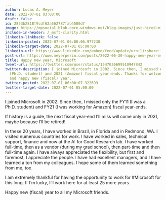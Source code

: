 ```yaml
---
author: Lucas A. Meyer
date: 2022-07-01 03:00:00
draft: false
id: 2853b2818f9cdf62a662787fab4580d7
image: https://mpsocial.blob.core.windows.net/blog-images/just-hired-microsoft.jpg
include-in-header: /_msft-clarity.html
linkedin-linkback: false
linkedin-posted: 2022-07-01 06:00:06.977230
linkedin-target-date: 2022-07-01 05:00:00
linkedin-url: https://www.linkedin.com/embed/feed/update/urn:li:share:{response.get('id')}
post-url: https://www.meyerperin.com/posts/2022-06-30-happy-new-year-msft.html
title: Happy new year, Microsoft
tweet-url: https://twitter.com/user/status/1547036699510947842
twitter-description: I joined Microsoft in 2002. Since then, I missed only the 2011
  (Ph.D. student) and 2021 (Amazon) fiscal year-ends. Thanks for welcoming me back,
  and happy new (fiscal) year.
twitter-posted: 2022-07-01 06:00:07.322699
twitter-target-date: 2022-07-01 05:00:00
---
```


I joined Microsoft in 2002. Since then, I missed only the FY11 (I was a Ph.D. student) and FY21 (I was working for Amazon) fiscal year-ends. 

If history is a guide, the next fiscal year-end I'll miss will come only in 2031, maybe because I'll be retired!

In these 20 years, I have worked in Brazil, in Florida and in Redmond, WA. I visited numerous countries for work. I have worked in sales, technical support, finance and now at the AI for Good Research lab. 
I have worked full-time, then as a vendor (during my grad school), then part-time and then full-time again. I have always appreciated the flexibility, but first and foremost, I appreciate the people. 
I have had excellent managers, and I have learned a ton from my colleagues. I hope some of them learned something from me, too.

I am extremely thankful for having the opportunity to work for #Microsoft for this long. If I'm lucky, I'll work here for at least 25 more years.

Happy new (fiscal) year to all my Microsoft friends.


